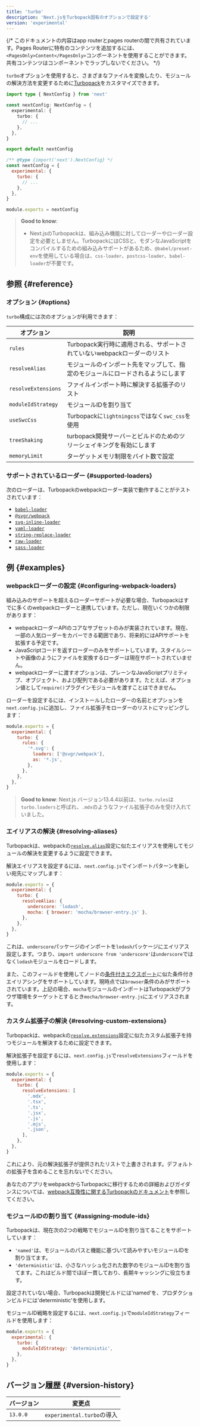 ```yaml
---
title: 'turbo'
description: 'Next.jsをTurbopack固有のオプションで設定する'
version: 'experimental'
---
```


{/* このドキュメントの内容はapp routerとpages routerの間で共有されています。Pages Routerに特有のコンテンツを追加するには、`<PagesOnly>Content</PagesOnly>`コンポーネントを使用することができます。共有コンテンツはコンポーネントでラップしないでください。 */}

`turbo`オプションを使用すると、さまざまなファイルを変換したり、モジュールの解決方法を変更するために[Turbopack](/docs/architecture/turbopack)をカスタマイズできます。

<Tabs>
<TabItem value="ts" label="TypeScript">

```ts title="next.config.ts" switcher
import type { NextConfig } from 'next'

const nextConfig: NextConfig = {
  experimental: {
    turbo: {
      // ...
    },
  },
}

export default nextConfig
```

</TabItem>
<TabItem value="js" label="JavaScript">

```js title="next.config.js" switcher
/** @type {import('next').NextConfig} */
const nextConfig = {
  experimental: {
    turbo: {
      // ...
    },
  },
}

module.exports = nextConfig
```

</TabItem>
</Tabs>

> **Good to know**:
>
> - Next.jsのTurbopackは、組み込み機能に対してローダーやローダー設定を必要としません。TurbopackにはCSSと、モダンなJavaScriptをコンパイルするための組み込みサポートがあるため、`@babel/preset-env`を使用している場合は、`css-loader`、`postcss-loader`、`babel-loader`が不要です。

## 参照 {#reference}

### オプション {#options}

`turbo`構成には次のオプションが利用できます：

| オプション          | 説明                                                                             |
| ------------------- | -------------------------------------------------------------------------------- |
| `rules`             | Turbopack実行時に適用される、サポートされていないwebpackローダーのリスト         |
| `resolveAlias`      | モジュールのインポート先をマップして、指定のモジュールにロードされるようにします |
| `resolveExtensions` | ファイルインポート時に解決する拡張子のリスト                                     |
| `moduleIdStrategy`  | モジュールIDを割り当て                                                           |
| `useSwcCss`         | Turbopackに`lightningcss`ではなく`swc_css`を使用                                 |
| `treeShaking`       | turbopack開発サーバーとビルドのためのツリーシェイキングを有効にします            |
| `memoryLimit`       | ターゲットメモリ制限をバイト数で設定                                             |

### サポートされているローダー {#supported-loaders}

次のローダーは、Turbopackのwebpackローダー実装で動作することがテストされています：

- [`babel-loader`](https://www.npmjs.com/package/babel-loader)
- [`@svgr/webpack`](https://www.npmjs.com/package/@svgr/webpack)
- [`svg-inline-loader`](https://www.npmjs.com/package/svg-inline-loader)
- [`yaml-loader`](https://www.npmjs.com/package/yaml-loader)
- [`string-replace-loader`](https://www.npmjs.com/package/string-replace-loader)
- [`raw-loader`](https://www.npmjs.com/package/raw-loader)
- [`sass-loader`](https://www.npmjs.com/package/sass-loader)

## 例 {#examples}

### webpackローダーの設定 {#configuring-webpack-loaders}

組み込みのサポートを超えるローダーサポートが必要な場合、Turbopackはすでに多くのwebpackローダーと連携しています。ただし、現在いくつかの制限があります：

- webpackローダーAPIのコアなサブセットのみが実装されています。現在、一部の人気ローダーをカバーできる範囲であり、将来的にはAPIサポートを拡張する予定です。
- JavaScriptコードを返すローダーのみをサポートしています。スタイルシートや画像のようにファイルを変換するローダーは現在サポートされていません。
- webpackローダーに渡すオプションは、プレーンなJavaScriptプリミティブ、オブジェクト、および配列である必要があります。たとえば、オプション値として`require()`プラグインモジュールを渡すことはできません。

ローダーを設定するには、インストールしたローダーの名前とオプションを`next.config.js`に追加し、ファイル拡張子をローダーのリストにマッピングします：

```js title="next.config.js"
module.exports = {
  experimental: {
    turbo: {
      rules: {
        '*.svg': {
          loaders: ['@svgr/webpack'],
          as: '*.js',
        },
      },
    },
  },
}
```

> **Good to know**: Next.js バージョン13.4.4以前は、`turbo.rules`は`turbo.loaders`と呼ばれ、`.mdx`のようなファイル拡張子のみを受け入れていました。

### エイリアスの解決 {#resolving-aliases}

Turbopackは、webpackの[`resolve.alias`](https://webpack.js.org/configuration/resolve/#resolvealias)設定に似たエイリアスを使用してモジュールの解決を変更するように設定できます。

解決エイリアスを設定するには、`next.config.js`でインポートパターンを新しい宛先にマップします：

```js title="next.config.js"
module.exports = {
  experimental: {
    turbo: {
      resolveAlias: {
        underscore: 'lodash',
        mocha: { browser: 'mocha/browser-entry.js' },
      },
    },
  },
}
```

これは、`underscore`パッケージのインポートを`lodash`パッケージにエイリアス設定します。つまり、`import underscore from 'underscore'`は`underscore`ではなく`lodash`モジュールをロードします。

また、このフィールドを使用してノードの[条件付きエクスポート](https://nodejs.org/docs/latest-v18.x/api/packages.html#conditional-exports)に似た条件付きエイリアシングをサポートしています。現時点では`browser`条件のみがサポートされています。上記の場合、`mocha`モジュールのインポートはTurbopackがブラウザ環境をターゲットとするとき`mocha/browser-entry.js`にエイリアスされます。

### カスタム拡張子の解決 {#resolving-custom-extensions}

Turbopackは、webpackの[`resolve.extensions`](https://webpack.js.org/configuration/resolve/#resolveextensions)設定に似たカスタム拡張子を持つモジュールを解決するために設定できます。

解決拡張子を設定するには、`next.config.js`で`resolveExtensions`フィールドを使用します：

```js title="next.config.js"
module.exports = {
  experimental: {
    turbo: {
      resolveExtensions: [
        '.mdx',
        '.tsx',
        '.ts',
        '.jsx',
        '.js',
        '.mjs',
        '.json',
      ],
    },
  },
}
```

これにより、元の解決拡張子が提供されたリストで上書きされます。デフォルトの拡張子を含めることを忘れないでください。

あなたのアプリをwebpackからTurbopackに移行するための詳細およびガイダンスについては、[webpack互換性に関するTurbopackのドキュメント](https://turbo.build/pack/docs/migrating-from-webpack)を参照してください。

### モジュールIDの割り当て {#assigning-module-ids}

Turbopackは、現在次の2つの戦略でモジュールIDを割り当てることをサポートしています：

- `'named'`は、モジュールのパスと機能に基づいて読みやすいモジュールIDを割り当てます。
- `'deterministic'`は、小さなハッシュ化された数字のモジュールIDを割り当てます。これはビルド間でほぼ一貫しており、長期キャッシングに役立ちます。

設定されていない場合、Turbopackは開発ビルドには'named'を、プロダクションビルドには'deterministic'を使用します。

モジュールID戦略を設定するには、`next.config.js`で`moduleIdStrategy`フィールドを使用します：

```js title="next.config.js"
module.exports = {
  experimental: {
    turbo: {
      moduleIdStrategy: 'deterministic',
    },
  },
}
```

## バージョン履歴 {#version-history}

| バージョン | 変更点                     |
| ---------- | -------------------------- |
| `13.0.0`   | `experimental.turbo`の導入 |
